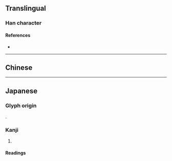 {{character info}}
==Translingual==

===Han character===
{{Han char|rn=75|rad=木|as=06|sn=10|four=|canj=DNIQ|ids=⿰木舛}}

====References====
* {{Han ref|kx=0526.211|dkj=49165|hdz=21203.051|uh=685D|ud=26717}}

----

==Chinese==
{{zh-see|枡|v}}

----

==Japanese==

===Glyph origin===
{{ja-etym-kokuji}}.

===Kanji===
{{ja-kanji|grade=|rs=木06|kyu=枡}}

# {{alt form|ja|枡}}

====Readings====
{{ja-readings
|on=
|kun=ます-
}}